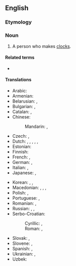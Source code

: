 ==English==

===Etymology===
{{compound|en|clock|maker}}

===Noun===
{{en-noun}}

# A person who makes [[clock]]s.

====Related terms====
* {{l|en|watchmaker}}

====Translations====
{{trans-top|person who makes clocks}}
* Arabic: {{t|ar|سَاعَاتِيّ|m}}
* Armenian: {{t+|hy|ժամագործ}}
* Belarusian: {{t|be|гадзі́ншчык|m}}, {{t|be|гадзі́ншчыца|f}}
* Bulgarian: {{t+|bg|часовника́р|m}}, {{t|bg|часовника́рка|f}}
* Catalan: {{t+|ca|rellotger}}, {{t+|ca|rellotgera|f}}
* Chinese:
*: Mandarin: {{t+|cmn|鐘錶匠}}, {{t+|cmn|钟表匠|tr=zhōngbiǎojiàng}}
* Czech: {{t+|cs|hodinář|m}}, {{t|cs|hodinářka|f}}
* Dutch: {{t+|nl|klokkenmaker|m}}, {{t|nl|klokkenmaakster|m}}, {{t+|nl|horlogemaker|m}}, {{t|nl|horlogemaakster|f}}, {{t+|nl|uurwerkmaker|m}}, {{t|nl|uurwerkmaakster|f}}
* Estonian: {{t|et|kellassepp}}
* Finnish: {{t+|fi|kelloseppä}}
* French: {{t+|fr|horloger}}, {{t+|fr|horlogère|f}}
* German: {{t+|de|Uhrmacher|m}}, {{t+|de|Uhrmacherin|f}}
* Italian: {{t+|it|orologiaio}}, {{t|it|orologiaia|f}}
* Japanese: {{t+|ja|時計師|tr=とけいし, tokeishi}}, {{t|ja|時計屋|tr=とけいや, tokeiya}}
{{trans-mid}}
* Korean: {{t+|ko|[[시계]] [[기술자]](時計技術者)}}, {{t+|ko|[[시계]] [[제작자]](時計製作者)}}, {{t|ko|시계사(時計師)}}
* Macedonian: {{t|mk|часовничар|m}}, {{t|mk|часовничарка|f}}, {{t|mk|часовникар|m}}, {{t|mk|часовникарка|f}}
* Polish: {{t+|pl|zegarmistrz|m}}, {{t+|pl|zegarmistrzyni|f}}
* Portuguese: {{t+|pt|relojoeiro}}, {{t|pt|relojoeira|f}}
* Romanian: {{t+|ro|ceasornicar|m}}, {{t+|ro|orologier|m}} {{qualifier|rare}}
* Russian: {{t+|ru|часовщи́к|m}}, {{t|ru|часовщи́ца|f}}, {{t|ru|[[часово́й]] [[ма́стер]]|m}}
* Serbo-Croatian:
*: Cyrillic: {{t|sh|часовничар|m}}, {{t|sh|у̀ра̄р|m}}
*: Roman: {{t+|sh|časovničar|m}}, {{t+|sh|ùrār|m}}
* Slovak: {{t+|sk|hodinár|m}}, {{t|sk|hodinárka|f}}
* Slovene: {{t|sl|urar|m}}, {{t|sl|urarka|f}}
* Spanish: {{t|es|relojero}}, {{t|es|relojera|f}}
* Ukrainian: {{t|uk|годинника́р|m}}, {{t|uk|годинника́рка|f}}
* Uzbek: {{t+|uz|soatsoz}}
{{trans-bottom}}
